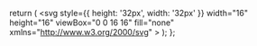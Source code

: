   return (
    <svg
      style={{ height: '32px', width: '32px' }}
      width="16"
      height="16"
      viewBox="0 0 16 16"
      fill="none"
      xmlns="http://www.w3.org/2000/svg"
    >
      <g id="State=Default, Type=tms">
        <g id="tms">
          <path
            d="M0 6.4C0 4.15979 0 3.03969 0.435974 2.18404C0.819467 1.43139 1.43139 0.819467 2.18404 0.435974C3.03969 0 4.15979 0 6.4 0H9.6C11.8402 0 12.9603 0 13.816 0.435974C14.5686 0.819467 15.1805 1.43139 15.564 2.18404C16 3.03969 16 4.15979 16 6.4V9.6C16 11.8402 16 12.9603 15.564 13.816C15.1805 14.5686 14.5686 15.1805 13.816 15.564C12.9603 16 11.8402 16 9.6 16H6.4C4.15979 16 3.03969 16 2.18404 15.564C1.43139 15.1805 0.819467 14.5686 0.435974 13.816C0 12.9603 0 11.8402 0 9.6V6.4Z"
            fill="#03EAB3"
          />
          <g id="globe-02">
            <path
              id="Fill"
              d="M7.99981 2.93335C9.26713 4.32078 9.98734 6.12131 10.0265 8.00002C9.98734 9.87872 9.26713 11.6793 7.99981 13.0667C6.7325 11.6793 6.01228 9.87872 5.97314 8.00002C6.01228 6.12131 6.7325 4.32078 7.99981 2.93335Z"
              fill="white"
            />
            <circle
              id="Ellipse 201"
              cx="7.95987"
              cy="7.96"
              r="4.84"
              fill="white"
            />
            <path
              id="Icon (Stroke)"
              fill-rule="evenodd"
              clip-rule="evenodd"
              d="M3.60382 7.05007C3.53796 7.35631 3.50328 7.67414 3.50328 8.00007C3.50328 8.326 3.53796 8.64383 3.60382 8.95007H5.47614C5.4344 8.64033 5.40997 8.32716 5.4034 8.01194C5.40324 8.00403 5.40324 7.99611 5.4034 7.9882C5.40997 7.67298 5.4344 7.35981 5.47614 7.05007H3.60382ZM4.01747 5.91007H5.71193C5.93177 5.12784 6.26535 4.38073 6.70284 3.69331C5.5389 4.04338 4.57369 4.85239 4.01747 5.91007ZM7.99995 3.8232C7.52006 4.45629 7.1506 5.16196 6.90362 5.91007H9.09627C8.84929 5.16196 8.47983 4.45629 7.99995 3.8232ZM9.37179 7.05007H6.62811C6.57909 7.36298 6.5506 7.68029 6.54341 8.00007C6.5506 8.31985 6.57909 8.63716 6.62811 8.95007H9.37179C9.4208 8.63716 9.44929 8.31985 9.45648 8.00007C9.44929 7.68029 9.4208 7.36298 9.37179 7.05007ZM10.5238 8.95007C10.5655 8.64033 10.5899 8.32716 10.5965 8.01194C10.5967 8.00403 10.5967 7.99611 10.5965 7.9882C10.5899 7.67298 10.5655 7.35981 10.5238 7.05007H12.3961C12.4619 7.35631 12.4966 7.67414 12.4966 8.00007C12.4966 8.326 12.4619 8.64383 12.3961 8.95007H10.5238ZM9.09627 10.0901H6.90362C7.1506 10.8382 7.52006 11.5438 7.99995 12.1769C8.47983 11.5438 8.84929 10.8382 9.09627 10.0901ZM6.70284 12.3068C6.26535 11.6194 5.93177 10.8723 5.71193 10.0901H4.01747C4.57369 11.1477 5.5389 11.9568 6.70284 12.3068ZM9.29705 12.3068C9.73454 11.6194 10.0681 10.8723 10.288 10.0901H11.9824C11.4262 11.1477 10.461 11.9568 9.29705 12.3068ZM11.9824 5.91007H10.288C10.0681 5.12784 9.73454 4.38073 9.29705 3.69331C10.461 4.04338 11.4262 4.85239 11.9824 5.91007ZM2.36328 8.00007C2.36328 4.88702 4.8869 2.3634 7.99995 2.3634C11.113 2.3634 13.6366 4.88702 13.6366 8.00007C13.6366 11.1131 11.113 13.6367 7.99995 13.6367C4.8869 13.6367 2.36328 11.1131 2.36328 8.00007Z"
              fill="#181818"
            />
          </g>
        </g>
      </g>
    </svg>
  );
};
